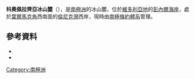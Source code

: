 {{coord|70|15|S|160|25|E|source:GNIS|display=title}}

'''科奧佩拉齊亞冰山麓'''（{{lang-en|Kooperatsiya Ice Piedmont}}），是[[南極洲|南極洲]]的冰山麓，位於[[維多利亞地|維多利亞地]]的[[彭內爾海岸|彭內爾海岸]]，處於[[葉爾馬克角|葉爾馬克角]]西南面的[[倫尼克灣|倫尼克灣]]西岸，現時由[[南極條約體系|南極條約體系]]管理。

==參考資料==
*{{cite gnis | type = antarid | id = 8154| name = Kooperatsiya Ice Piedmont | accessdate = 2013-05-14}}
*{{usgs-gazetteer|id=8154}}

{{Antarctica-geo-stub}}
[[Category:南極洲|Category:南極洲]]